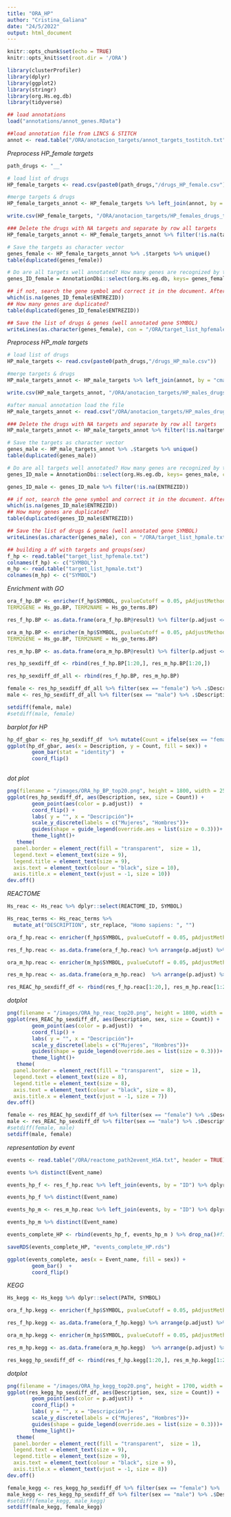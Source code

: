 ```yaml
---
title: "ORA_HP"
author: "Cristina_Galiana"
date: "24/5/2022"
output: html_document
---
```




```r
knitr::opts_chunk$set(echo = TRUE)
knitr::opts_knit$set(root.dir = '/ORA')
```

```r
library(clusterProfiler)
library(dplyr)
library(ggplot2)
library(stringr)
library(org.Hs.eg.db)
library(tidyverse)
```

```r
## load annotations
load("annotations/annot_genes.RData")
```

```r
##load annotation file from LINCS & STITCH
annot <- read.table("/ORA/anotacion_targets/annot_targets_tostitch.txt", sep = "\t")
```

*Preprocess HP_female targets* 

```r
path_drugs <- "__"
```


```r
# load list of drugs
HP_female_targets <- read.csv(paste0(path_drugs,"/drugs_HP_female.csv"))
```

```r
#merge targets & drugs
HP_female_targets_annot <- HP_female_targets %>% left_join(annot, by = "cmap_name") %>% select(cmap_name, targets)
```

```r
write.csv(HP_female_targets, "/ORA/anotacion_targets/HP_females_drugs_targets.csv")
```

```r
### Delete the drugs with NA targets and separate by row all targets
HP_female_targets_annot <- HP_female_targets_annot %>% filter(!is.na(targets)) %>% separate_rows(targets)
```

```r
# Save the targets as character vector
genes_female <- HP_female_targets_annot %>% .$targets %>% unique()
table(duplicated(genes_female))
```

```r
# Do are all targets well annotated? How many genes are recognized by the org.Hs.eg.db from their gene_SYMBOL? 
genes_ID_female = AnnotationDbi::select(org.Hs.eg.db, keys= genes_female, columns=c("SYMBOL", "ENTREZID"), keytype="SYMBOL")
```

```r
## if not, search the gene symbol and correct it in the document. After that, how many genes are recognized? Are there genes tagged as NA?
which(is.na(genes_ID_female$ENTREZID))
## How many genes are duplicated? 
table(duplicated(genes_ID_female$ENTREZID))
```

```r
## Save the list of drugs & genes (well annotated gene SYMBOL)
writeLines(as.character(genes_female), con = "/ORA/target_list_hpfemale.txt", sep = "\n")
```


*Preprocess HP_male targets* 

```r
# load list of drugs
HP_male_targets <- read.csv(paste0(path_drugs,"/drugs_HP_male.csv"))
```

```r
#merge targets & drugs
HP_male_targets_annot <- HP_male_targets %>% left_join(annot, by = "cmap_name") %>% dplyr::select(cmap_name, targets)
```

```r
write.csv(HP_male_targets_annot, "/ORA/anotacion_targets/HP_males_drugs_targets.csv")
```

```r
#after manual annotation load the file
HP_male_targets_annot <- read.csv("/ORA/anotacion_targets/HP_males_drugs_targets.csv")
```

```r
### Delete the drugs with NA targets and separate by row all targets
HP_male_targets_annot <- HP_male_targets_annot %>% filter(!is.na(targets)) %>% separate_rows(targets)
```

```r
# Save the targets as character vector
genes_male <- HP_male_targets_annot %>% .$targets %>% unique()
table(duplicated(genes_male))
```

```r
# Do are all targets well annotated? How many genes are recognized by the org.Hs.eg.db from their gene_SYMBOL? 
genes_ID_male = AnnotationDbi::select(org.Hs.eg.db, keys= genes_male, columns=c("SYMBOL", "ENTREZID"), keytype="SYMBOL")
```


```r
genes_ID_male <- genes_ID_male %>% filter(!is.na(ENTREZID))
```


```r
## if not, search the gene symbol and correct it in the document. After that, how many genes are recognized? Are there genes tagged as NA?
which(is.na(genes_ID_male$ENTREZID))
## How many genes are duplicated? 
table(duplicated(genes_ID_male$ENTREZID))
```

```r
## Save the list of drugs & genes (well annotated gene SYMBOL)
writeLines(as.character(genes_male), con = "/ORA/target_list_hpmale.txt", sep = "\n")
```

     
```r
## building a df with targets and groups(sex)
f_hp <- read.table("target_list_hpfemale.txt")
colnames(f_hp) <- c("SYMBOL")
m_hp <- read.table("target_list_hpmale.txt")
colnames(m_hp) <- c("SYMBOL")
```


*Enrichment with GO*
  
```r
ora_f_hp.BP <- enricher(f_hp$SYMBOL, pvalueCutoff = 0.05, pAdjustMethod = "BH", minGSSize = 10, maxGSSize = 500, qvalueCutoff = 0.05,
TERM2GENE = Hs_go.BP, TERM2NAME = Hs_go_terms.BP)
```

```r
res_f_hp.BP <- as.data.frame(ora_f_hp.BP@result) %>% filter(p.adjust <= 0.05) %>% arrange(p.adjust) %>% mutate(sex = "female") %>% mutate(region = "hippocampus")
```

```r
ora_m_hp.BP <- enricher(m_hp$SYMBOL, pvalueCutoff = 0.05, pAdjustMethod = "BH", minGSSize = 10, maxGSSize = 500, qvalueCutoff = 0.05,
TERM2GENE = Hs_go.BP, TERM2NAME = Hs_go_terms.BP)
```

```r
res_m_hp.BP <- as.data.frame(ora_m_hp.BP@result) %>% filter(p.adjust <= 0.05) %>% arrange(p.adjust) %>% mutate(sex = "male") %>% mutate(region = "hippocampus")
```
  
```r
res_hp_sexdiff_df <- rbind(res_f_hp.BP[1:20,], res_m_hp.BP[1:20,]) 
```

```r
res_hp_sexdiff_df_all <- rbind(res_f_hp.BP, res_m_hp.BP) 
```

```r
female <- res_hp_sexdiff_df_all %>% filter(sex == "female") %>% .$Description
male <- res_hp_sexdiff_df_all %>% filter(sex == "male") %>% .$Description
```


```r
setdiff(female, male)
#setdiff(male, female)
```

*barplot for HP*

 
```r
hp_df_gbar <- res_hp_sexdiff_df  %>% mutate(Count = ifelse(sex == "female", Count,-1*Count))
ggplot(hp_df_gbar, aes(x = Description, y = Count, fill = sex)) +
        geom_bar(stat = "identity")  +
        coord_flip() 
      
```

*dot plot*

```r
png(filename = "/images/ORA_hp_BP_top20.png", height = 1800, width = 2500, res = 300)
ggplot(res_hp_sexdiff_df, aes(Description, sex, size = Count)) +
        geom_point(aes(color = p.adjust))  + 
        coord_flip() +
        labs( y = "", x = "Descripción")+
        scale_y_discrete(labels = c("Mujeres", "Hombres"))+
        guides(shape = guide_legend(override.aes = list(size = 0.3)))+
        theme_light()+
   theme(
  panel.border = element_rect(fill = "transparent",  size = 1),
  legend.text = element_text(size = 9),
  legend.title = element_text(size = 9),
  axis.text = element_text(colour = "black", size = 10),
  axis.title.x = element_text(vjust = -1, size = 10))
dev.off()
```


*REACTOME*

```r
Hs_reac <- Hs_reac %>% dplyr::select(REACTOME_ID, SYMBOL)
```

```r
Hs_reac_terms <- Hs_reac_terms %>%
  mutate_at("DESCRIPTION", str_replace, "Homo sapiens: ", "") 
```

```r
ora_f_hp.reac <- enricher(f_hp$SYMBOL, pvalueCutoff = 0.05, pAdjustMethod = "BH", minGSSize = 10, maxGSSize = 500, qvalueCutoff = 0.05,TERM2GENE = Hs_reac, TERM2NAME = Hs_reac_terms)
```

```r
res_f_hp.reac <- as.data.frame(ora_f_hp.reac) %>% arrange(p.adjust) %>% mutate(sex = "female") %>% mutate(region = "hippocampus")
```

```r
ora_m_hp.reac <- enricher(m_hp$SYMBOL, pvalueCutoff = 0.05, pAdjustMethod = "BH", minGSSize = 10, maxGSSize = 500, qvalueCutoff = 0.05, TERM2GENE = Hs_reac, TERM2NAME = Hs_reac_terms)
```

```r
res_m_hp.reac <- as.data.frame(ora_m_hp.reac)  %>% arrange(p.adjust) %>% mutate(sex = "male") %>% mutate(region = "hippocampus")
```

```r
res_REAC_hp_sexdiff_df <- rbind(res_f_hp.reac[1:20,], res_m_hp.reac[1:20,]) 
```

*dotplot*

```r
png(filename = "/images/ORA_hp_reac_top20.png", height = 1800, width = 2500, res = 300)
ggplot(res_REAC_hp_sexdiff_df, aes(Description, sex, size = Count)) +
        geom_point(aes(color = p.adjust))  + 
        coord_flip() +
        labs( y = "", x = "Descripción")+
        scale_y_discrete(labels = c("Mujeres", "Hombres"))+
        guides(shape = guide_legend(override.aes = list(size = 0.3)))+
        theme_light()+
   theme(
  panel.border = element_rect(fill = "transparent",  size = 1),
  legend.text = element_text(size = 8),
  legend.title = element_text(size = 8),
  axis.text = element_text(colour = "black", size = 8),
  axis.title.x = element_text(vjust = -1, size = 7))
dev.off()
```

```r
female <- res_REAC_hp_sexdiff_df %>% filter(sex == "female") %>% .$Description
male <- res_REAC_hp_sexdiff_df %>% filter(sex == "male") %>% .$Description
#setdiff(female, male)
setdiff(male, female)
```


*representation by event*

```r
events <- read.table("/ORA/reactome_path2event_HSA.txt", header = TRUE) %>% mutate(ID = PATH_ID)
```

```r
events %>% distinct(Event_name) 
```

```r
events_hp_f <- res_f_hp.reac %>% left_join(events, by = "ID") %>% dplyr::select(ID, Description, sex, region, Event_name) %>% filter(!is.na(Event_name))
```

```r
events_hp_f %>% distinct(Event_name) 
```

```r
events_hp_m <- res_m_hp.reac %>% left_join(events, by = "ID") %>% dplyr::select(ID, Description, sex, region, Event_name) %>% filter(!is.na(Event_name))
```

```r
events_hp_m %>% distinct(Event_name) 
```

```r
events_complete_HP <- rbind(events_hp_f, events_hp_m ) %>% drop_na()#filter(Event_name == "Disease")
```

```r
saveRDS(events_complete_HP, "events_complete_HP.rds")
```

```r
ggplot(events_complete, aes(x = Event_name, fill = sex)) +
        geom_bar()  +
        coord_flip() 
```

*KEGG*

```r
Hs_kegg <- Hs_kegg %>% dplyr::select(PATH, SYMBOL)
```

```r
ora_f_hp.kegg <- enricher(f_hp$SYMBOL, pvalueCutoff = 0.05, pAdjustMethod = "BH", minGSSize = 10, maxGSSize = 500, qvalueCutoff = 0.05,TERM2GENE = Hs_kegg, TERM2NAME = Hs_kegg_terms)
```

```r
res_f_hp.kegg <- as.data.frame(ora_f_hp.kegg) %>% arrange(p.adjust) %>% mutate(sex = "female") %>% mutate(region = "hippocampus")
```

```r
ora_m_hp.kegg <- enricher(m_hp$SYMBOL, pvalueCutoff = 0.05, pAdjustMethod = "BH", minGSSize = 10, maxGSSize = 500, qvalueCutoff = 0.05, TERM2GENE = Hs_kegg, TERM2NAME = Hs_kegg_terms)
```

```r
res_m_hp.kegg <- as.data.frame(ora_m_hp.kegg)  %>% arrange(p.adjust) %>% mutate(sex = "male") %>% mutate(region = "hippocampus")
```


```r
res_kegg_hp_sexdiff_df <- rbind(res_f_hp.kegg[1:20,], res_m_hp.kegg[1:20,]) 
```

*dotplot*


```r
png(filename = "/images/ORA_hp_kegg_top20.png", height = 1700, width = 2000, res = 300)
ggplot(res_kegg_hp_sexdiff_df, aes(Description, sex, size = Count)) +
        geom_point(aes(color = p.adjust))  + 
        coord_flip() +
        labs( y = "", x = "Descripción")+
        scale_y_discrete(labels = c("Mujeres", "Hombres"))+
        guides(shape = guide_legend(override.aes = list(size = 0.3)))+
        theme_light()+
   theme(
  panel.border = element_rect(fill = "transparent",  size = 1),
  legend.text = element_text(size = 9),
  legend.title = element_text(size = 9),
  axis.text = element_text(colour = "black", size = 9),
  axis.title.x = element_text(vjust = -1, size = 8))
dev.off()
```

```r
female_kegg <- res_kegg_hp_sexdiff_df %>% filter(sex == "female") %>% .$Description
male_kegg <- res_kegg_hp_sexdiff_df %>% filter(sex == "male") %>% .$Description
#setdiff(female_kegg, male_kegg)
setdiff(male_kegg, female_kegg)
```


